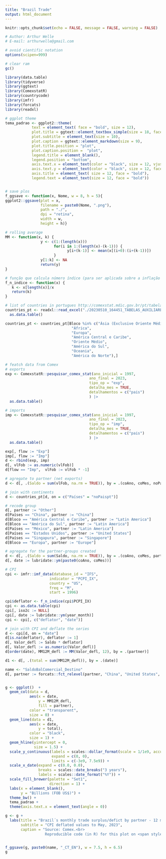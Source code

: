 ---
title: "Brazil Trade"
output: html_document
---

```{r setup, include=FALSE}
knitr::opts_chunk$set(echo = FALSE, message = FALSE, warning = FALSE)

# Author: Arthur Welle
# E-mail: arthurwelle@gmail.com

# avoid cientific notation
options(scipen=999)

# clear ram
gc()

library(data.table)
library(tidyverse)
library(ggtext)
library(ComexstatR)
library(countrycode)
library(imfr)
library(forcats)
library(readxl)

# ggplot theme
tema_padrao <- ggplot2::theme(
            text = element_text( face = "bold", size = 12),
            plot.title = ggtext::element_textbox_simple(size = 18, face = "bold", margin = margin(0,0,10,0)),
            plot.subtitle = element_text(size = 10),
            plot.caption = ggtext::element_markdown(size = 9),            
            plot.title.position = "plot",
            plot.caption.position =  "plot",
            legend.title = element_blank(),
            legend.position = "bottom",
            axis.text.x = element_text(color = "black", size = 12, vjust = 0.5, angle = 90),
            axis.text.y = element_text(color = "black", size = 12, face="bold"),
            axis.title = element_text( size = 12, face = "bold"),
            legend.text = element_text(size = 12, face = "bold"))


# save plos
f_ggsave <- function(x, Nome, w = 8, h = 5){
ggplot2::ggsave(plot = x,
                filename = paste0(Nome, ".png"), 
                path = "./", 
                dpi = "retina", 
                width = w, 
                height = h)}

# rolling average
MM <- function(x, k) {
                y <- c(1:(length(x))) 
                      for(i in 1:(length(x)-(k-1))) {
                            y[i+(k-1)] <- mean(x[(i+0):(i+(k-1))]) 
                      }
                y[1:k] <- NA  
                return(y)
}

# função que calcula número índice (para ser aplicada sobre a inflação acumulada)
f_n_indice <- function(x) {
   k <- x[length(x)]/x
   return(k)
}
```


```{r}
# list of countries in portugues http://comexstat.mdic.gov.br/pt/tabela-auxiliar
countries_pt <- readxl::read_excel("./20230510_164451_TABELAS_AUXILIARES.xlsx") |>
  as.data.table()

countries_pt <- countries_pt[Bloco %in% c("Ásia (Exclusive Oriente Médio)",
                              "África",
                              "Europa",
                              "América Central e Caribe",
                              "Oriente Médio",
                              "América do Sul",
                              "Oceania",
                              "América do Norte"),]
```


```{r}
# featch data from Comex 
# exports
exp <- ComexstatR::pesquisar_comex_stat(ano_inicial = 1997, 
                                      ano_final = 2023,
                                      tipo_op = "exp",
                                      detalha_mes = TRUE,
                                      detalhamentos = c("pais")
                                      ) |>
  as.data.table()

# imports
imp <- ComexstatR::pesquisar_comex_stat(ano_inicial = 1997, 
                                      ano_final = 2023,
                                      tipo_op = "imp",
                                      detalha_mes = TRUE,
                                      detalhamentos = c("pais")
                                      ) |>
  as.data.table()
```


```{r}
exp[, flow := "Exp"]
imp[, flow := "Imp"]
d <- rbind(exp, imp)
d[, vlFob := as.numeric(vlFob)]
d[flow == "Imp",  vlFob := vlFob * -1]

# agregate to partner (net exports)
d <- d[, .(Saldo = sum(vlFob, na.rm = TRUE)), by = .(coAno, coMes, noPaispt)]

# join with continents
d <- countries_pt[d, on = c("Países" = "noPaispt")]

# recode group
d[, partner := "Other"]
d[Países == "China", partner := "China"]
d[Bloco == "América Central e Caribe", partner := "Latin America"]
d[Bloco == "América do Sul", partner := "Latin America"]
d[Países == "México", partner := "Latin America"]
d[Países == "Estados Unidos", partner := "United States"]
d[Países == "Singapura", partner := "Singapore"]
d[Bloco == "Europa", partner := "Europe"]

# agregate for the partner-groups created
d <- d[, .(Saldo = sum(Saldo, na.rm = TRUE)), by = .(coAno, coMes, partner)]
d[, date := lubridate::ym(paste0(coAno, coMes))]
```

```{r}
# CPI
cpi <- imfr::imf_data(database_id = "IFS", 
                    indicator = "PCPI_IX", 
                    country = "US",
                    freq = "M",
                    start = 1996)

cpi$deflator <- f_n_indice(cpi$PCPI_IX)
cpi <- as.data.table(cpi)
cpi[, iso2c := NULL]
cpi[, date := lubridate::ym(year_month)]
cpi <- cpi[, c("deflator", "date")]
```

```{r}
# join with CPI and deflate the series
d <- cpi[d, on = "date"]
d[is.na(deflator), deflator := 1]
d[, Valor_defl := Saldo * deflator]
d[, Valor_defl := as.numeric(Valor_defl)]
d[order(date), MM12M_defl := MM(Valor_defl, 12), by = .(partner)]
```

```{r}
d1 <- d[, .(total = sum(MM12M_defl)), by = .(date)]
```


```{r}
name <- "SaldoBalComercial_Destino"
d[, partner := forcats::fct_relevel(partner, "China", "United States", "Latin America","Europe", "Other", "Singapore" )]


g <- ggplot()  +
  geom_col(data = d,
           aes(x = date,
               y = MM12M_defl,
               fill = partner),
           color = "transparent",
           size = 0) +
  geom_line(data = d1,
           aes(x = date,
               y = total),
           color = "black",
           size = 1) +  
  geom_hline(yintercept = 0,
             size = 1.5) +
  scale_y_continuous(labels = scales::dollar_format(scale = 1/1e9, accuracy = .1),
                     expand = c(0, 0),
                     limits = c(-3e9, 7.5e9)) +
  scale_x_date(expand = c(0.0, 0.0),
               breaks = scales::date_breaks("3 years"),
               labels = scales::date_format("%Y")) +
  scale_fill_brewer(palette = "Set1",
                    direction = 1) +
  labs(x = element_blank(),
       y = "Billions (FOB US$)") + 
  theme_bw() +
  tema_padrao +
  theme(axis.text.x = element_text(angle = 0))

g <- g +
  labs(title = "Brazil´s monthly trade surplus/defict by partner - 12 months rolling average ",
       subtitle = "CPI deflated values to May, 2023",
       caption = "Source: Comex.<br>
                  Reproducible code (in R) for this plot on <span style='color:#0072B2;'>Github</span>.")


f_ggsave(g, paste0(name, "_CT_EN"), w = 7.5, h = 6.5)
g
```